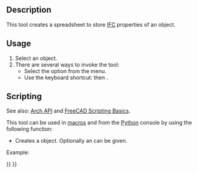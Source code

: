<languages/>
<translate>

<!--T:3-->
{{Docnav
|[[BIM_IfcExplorer|IfcExplorer]]
|[[Arch_Panel|Panel]]
|[[BIM_Workbench|BIM]]
|IconL=BIM_IfcExplorer.svg
|IconR=Arch_Panel.svg
|IconC=Workbench_BIM.svg
}}

<!--T:1-->
{{GuiCommand
|Name=Arch IfcSpreadsheet
|MenuLocation=Utils → Create IFC spreadsheet…
|Workbenches=[[BIM_Workbench|BIM]]
|Shortcut={{KEY|I}} {{KEY|P}}
|SeeAlso=[[Arch_IFC|Arch IFC]]
}}

== Description == <!--T:4-->

<!--T:15-->
This tool creates a spreadsheet to store [[Arch_IFC|IFC]] properties of an object.

==Usage== <!--T:5-->

<!--T:16-->
# Select an object.
# There are several ways to invoke the tool: 
#* Select the {{MenuCommand|Utils → [[Image:Arch_IfcSpreadsheet.svg|16px]] Create IFC spreadsheet…}} option from the menu.
#* Use the keyboard shortcut: {{KEY|I}} then {{KEY|P}}.

== Scripting == <!--T:17-->

<!--T:6-->
See also: [[Arch_API|Arch API]] and [[FreeCAD_Scripting_Basics|FreeCAD Scripting Basics]].

<!--T:7-->
This tool can be used in [[Macros|macros]] and from the [[Python|Python]] console by using the following function:
</translate>
{{Code|code=
spreadsheet = makeIfcSpreadsheet(archobj=None)
}}
<translate>

<!--T:8-->
* Creates a {{incode|spreadsheet}} object. Optionally an {{incode|archobj}} can be given.

<!--T:9-->
Example:
</translate>
{{Code|code=
import FreeCAD, Draft, Arch

Line = Draft.makeWire([FreeCAD.Vector(0, 0, 0), FreeCAD.Vector(2000, 2000, 0)])
Wall = Arch.makeWall(Line, width=150, height=3000)
FreeCAD.ActiveDocument.recompute()

spreadsheet = Arch.makeIfcSpreadsheet(Wall)
}}
<translate>


<!--T:12-->
{{Docnav
|[[BIM_IfcExplorer|IfcExplorer]]
|[[Arch_Panel|Panel]]
|[[BIM_Workbench|BIM]]
|IconL=BIM_IfcExplorer.svg
|IconR=Arch_Panel.svg
|IconC=Workbench_BIM.svg
}}

</translate>
{{BIM_Tools_navi{{#translation:}}}}
{{Userdocnavi{{#translation:}}}}